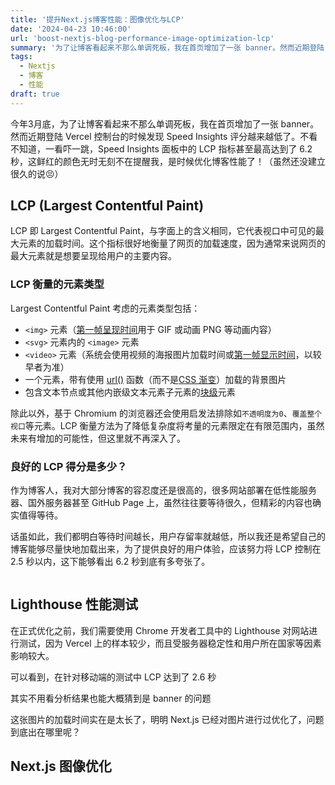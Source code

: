 ```yaml
---
title: '提升Next.js博客性能：图像优化与LCP'
date: '2024-04-23 10:46:00'
url: 'boost-nextjs-blog-performance-image-optimization-lcp'
summary: '为了让博客看起来不那么单调死板，我在首页增加了一张 banner。然而近期登陆 Vercel 控制台的时候发现 Speed Insights 评分越来越低了。不看不知道，一看吓一跳，LCP 甚至达到了6.2秒，是时候做一些性能上的优化了'
tags:
  - Nextjs
  - 博客
  - 性能
draft: true
---
```


今年3月底，为了让博客看起来不那么单调死板，我在首页增加了一张 banner。然而近期登陆 Vercel 控制台的时候发现 Speed Insights 评分越来越低了。不看不知道，一看吓一跳，Speed Insights 面板中的 LCP 指标甚至最高达到了 6.2 秒，这鲜红的颜色无时无刻不在提醒我，是时候优化博客性能了！（虽然还没建立很久的说😣）

## LCP (Largest Contentful Paint)

LCP 即 Largest Contentful Paint，与字面上的含义相同，它代表视口中可见的最大元素的加载时间。这个指标很好地衡量了网页的加载速度，因为通常来说网页的最大元素就是想要呈现给用户的主要内容。

### LCP 衡量的元素类型

Largest Contentful Paint 考虑的元素类型包括：
- `<img>` 元素（[第一帧呈现时间](https://chromium.googlesource.com/chromium/src/+/refs/heads/main/docs/speed/metrics_changelog/2023_08_lcp.md)用于 GIF 或动画 PNG 等动画内容）
- `<svg>` 元素内的 `<image>` 元素
- `<video>` 元素（系统会使用视频的海报图片加载时间或[第一帧显示时间](https://chromium.googlesource.com/chromium/src/+/refs/heads/main/docs/speed/metrics_changelog/2023_08_lcp.md)，以较早者为准）
- 一个元素，带有使用 [url()](https://developer.mozilla.org/docs/Web/CSS/url()) 函数（而不是[CSS 渐变](https://developer.mozilla.org/docs/Web/CSS/CSS_Images/Using_CSS_gradients)）加载的背景图片
- 包含文本节点或其他内嵌级文本元素子元素的[块级](https://developer.mozilla.org/docs/Web/HTML/Block-level_elements)元素

除此以外，基于 Chromium 的浏览器还会使用启发法排除如`不透明度为0`、`覆盖整个视口`等元素。LCP 衡量方法为了降低复杂度将考量的元素限定在有限范围内，虽然未来有增加的可能性，但这里就不再深入了。

### 良好的 LCP 得分是多少？

作为博客人，我对大部分博客的容忍度还是很高的，很多网站部署在低性能服务器、国外服务器甚至 GitHub Page 上，虽然往往要等待很久，但精彩的内容也确实值得等待。

话虽如此，我们都明白等待时间越长，用户存留率就越低，所以我还是希望自己的博客能够尽量快地加载出来，为了提供良好的用户体验，应该努力将 LCP 控制在 2.5 秒以内，这下能够看出 6.2 秒到底有多夸张了。

<Image src="https://chev.contrails.space:12650/images/2024/05/08/9d2ae93625e5f16cb99647635aaff835.png" alt="" height={800} width={800} />

## Lighthouse 性能测试

在正式优化之前，我们需要使用 Chrome 开发者工具中的 Lighthouse 对网站进行测试，因为 Vercel 上的样本较少，而且受服务器稳定性和用户所在国家等因素影响较大。

可以看到，在针对移动端的测试中 LCP 达到了 2.6 秒
<Image src="https://chev.contrails.space:12650/images/2024/05/08/d3c7d3d63ba049e81c18ca68ed34fddd.png" alt="" height={800} width={800} />

其实不用看分析结果也能大概猜到是 banner 的问题
<Image src="https://chev.contrails.space:12650/images/2024/05/08/99d8236df6e1eef15f4b1f89c71258e9.png" alt="" height={800} width={800} />

这张图片的加载时间实在是太长了，明明 Next.js 已经对图片进行过优化了，问题到底出在哪里呢？

## Next.js 图像优化



